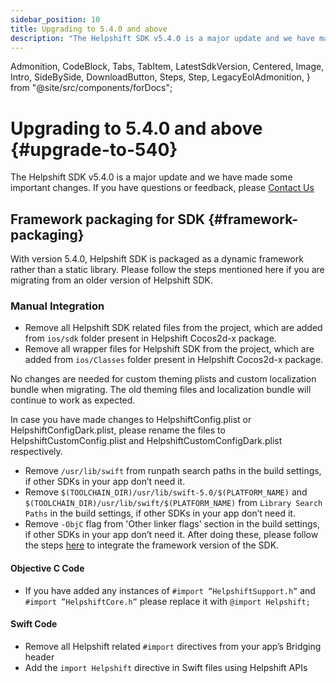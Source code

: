 ```yaml
---
sidebar_position: 10
title: Upgrading to 5.4.0 and above
description: "The Helpshift SDK v5.4.0 is a major update and we have made some important changes. If you have questions or feedback, please Contact Us"
---
```


  Admonition,
  CodeBlock,
  Tabs,
  TabItem,
  LatestSdkVersion,
  Centered,
  Image,
  Intro,
  SideBySide,
  DownloadButton,
  Steps,
  Step,
  LegacyEolAdmonition,
} from "@site/src/components/forDocs";

<LegacyEolAdmonition />

# Upgrading to 5.4.0 and above {#upgrade-to-540}

<Intro>

The Helpshift SDK v5.4.0 is a major update and we have made some important changes. If you have questions or feedback, please <a href="https://support.helpshift.com/kb/contact/" target="_blank">Contact Us</a>

</Intro>

## Framework packaging for SDK {#framework-packaging}

With version 5.4.0, Helpshift SDK is packaged as a dynamic framework rather than a static library. Please follow the steps mentioned here if you are migrating from an older version of Helpshift SDK.

### Manual Integration

- Remove all Helpshift SDK related files from the project, which are added from `ios/sdk` folder present in Helpshift Cocos2d-x package.
- Remove all wrapper files for Helpshift SDK from the project, which are added from `ios/Classes` folder present in Helpshift Cocos2d-x package.

<Admonition type="info" title="Note">

No changes are needed for custom theming plists and custom localization bundle when migrating. The old theming files and localization bundle will continue to work as expected.

</Admonition>

<Admonition type="info" title="Note">

In case you have made changes to HelpshiftConfig.plist or HelpshiftConfigDark.plist, please rename the files to HelpshiftCustomConfig.plist and HelpshiftCustomConfigDark.plist respectively.

</Admonition>

- Remove `/usr/lib/swift` from runpath search paths in the build settings, if other SDKs in your app don’t need it.
- Remove `$(TOOLCHAIN_DIR)/usr/lib/swift-5.0/$(PLATFORM_NAME)` and `$(TOOLCHAIN_DIR)/usr/lib/swift/$(PLATFORM_NAME)` from `Library Search Paths` in the build settings, if other SDKs in your app don’t need it.
- Remove `-ObjC` flag from 'Other linker flags' section in the build settings, if other SDKs in your app don’t need it.
  After doing these, please follow the steps [here](/cocos2d-x/getting-started-ios#adding-ios) to integrate the framework version of the SDK.

#### Objective C Code

- If you have added any instances of `#import ”HelpshiftSupport.h”` and `#import ”HelpshiftCore.h”` please replace it with `@import Helpshift;`

#### Swift Code

- Remove all Helpshift related `#import` directives from your app’s Bridging header
- Add the `import Helpshift` directive in Swift files using Helpshift APIs
